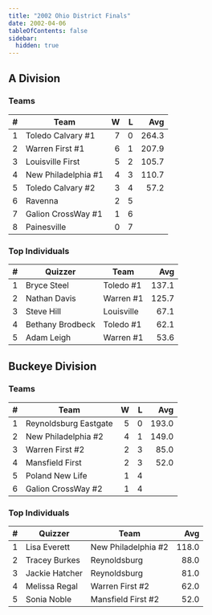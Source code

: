 ```yaml
---
title: "2002 Ohio District Finals"
date: 2002-04-06
tableOfContents: false
sidebar:
  hidden: true
---
```


## A Division

### Teams

|    # | Team                |    W |    L |   Avg |
| ---: | ------------------- | ---: | ---: | ----: |
|    1 | Toledo Calvary #1   |    7 |    0 | 264.3 |
|    2 | Warren First #1     |    6 |    1 | 207.9 |
|    3 | Louisville First    |    5 |    2 | 105.7 |
|    4 | New Philadelphia #1 |    4 |    3 | 110.7 |
|    5 | Toledo Calvary #2   |    3 |    4 |  57.2 |
|    6 | Ravenna             |    2 |    5 |       |
|    7 | Galion CrossWay #1  |    1 |    6 |       |
|    8 | Painesville         |    0 |    7 |       |

### Top Individuals

|    # | Quizzer          | Team       |   Avg |
| ---: | ---------------- | ---------- | ----: |
|    1 | Bryce Steel      | Toledo #1  | 137.1 |
|    2 | Nathan Davis     | Warren #1  | 125.7 |
|    3 | Steve Hill       | Louisville |  67.1 |
|    4 | Bethany Brodbeck | Toledo #1  |  62.1 |
|    5 | Adam Leigh       | Warren #1  |  53.6 |

## Buckeye Division

### Teams

|    # | Team                  |    W |    L |   Avg |
| ---: | --------------------- | ---: | ---: | ----: |
|    1 | Reynoldsburg Eastgate |    5 |    0 | 193.0 |
|    2 | New Philadelphia #2   |    4 |    1 | 149.0 |
|    3 | Warren First #2       |    2 |    3 |  85.0 |
|    4 | Mansfield First       |    2 |    3 |  52.0 |
|    5 | Poland New Life       |    1 |    4 |       |
|    6 | Galion CrossWay #2    |    1 |    4 |       |

### Top Individuals

|    # | Quizzer        | Team                |   Avg |
| ---: | -------------- | ------------------- | ----: |
|    1 | Lisa Everett   | New Philadelphia #2 | 118.0 |
|    2 | Tracey Burkes  | Reynoldsburg        |  88.0 |
|    3 | Jackie Hatcher | Reynoldsburg        |  81.0 |
|    4 | Melissa Regal  | Warren First #2     |  62.0 |
|    5 | Sonia Noble    | Mansfield First #2  |  52.0 |

